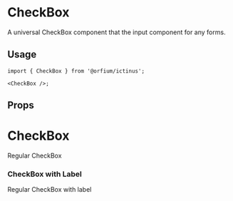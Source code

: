 
<Meta of={CheckBoxStories} />

# CheckBox

A universal CheckBox component that the input component for any forms.

## Usage

```
import { CheckBox } from '@orfium/ictinus';

<CheckBox />;
```

## Props

<ArgTypes of={CheckBox} />

# CheckBox

Regular CheckBox

<Canvas of={CheckBoxStories.CheckBoxStory} />

### CheckBox with Label

Regular CheckBox with label

<Canvas of={CheckBoxStories.CheckBoxWithLabel} />

<Canvas of={CheckBoxStories.CheckBoxWithProps} />
